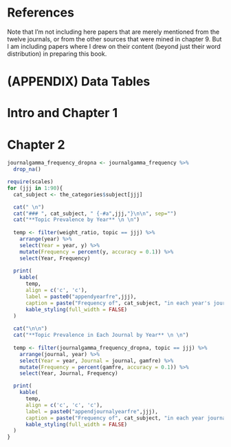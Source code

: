 # References {-}

Note that I'm not including here papers that are merely mentioned from the twelve journals, or from the other sources that were mined in chapter 9. But I am including papers where I drew on their content (beyond just their word distribution) in preparing this book.

<div id="refs"></div>

# (APPENDIX) Data Tables {-} 

# Intro and Chapter 1

# Chapter 2

```r
journalgamma_frequency_dropna <- journalgamma_frequency %>% 
  drop_na()
```

```r
require(scales)
for (jjj in 1:90){
  cat_subject <- the_categories$subject[jjj]

  cat(" \n")
  cat("### ", cat_subject, " {-#a",jjj,"}\n\n", sep="")
  cat("**Topic Prevalence by Year** \n \n")
  
  temp <- filter(weight_ratio, topic == jjj) %>% 
    arrange(year) %>% 
    select(Year = year, y) %>% 
    mutate(Frequency = percent(y, accuracy = 0.1)) %>% 
    select(Year, Frequency)
  
  print(
    kable(
      temp, 
      align = c('c', 'c'), 
      label = paste0("appendyearfre",jjj),
      caption = paste("Frequency of", cat_subject, "in each year's journals.")) %>% 
      kable_styling(full_width = FALSE)
  )
  
  cat("\n\n")
  cat("**Topic Prevalence in Each Journal by Year** \n \n")
  
  temp <- filter(journalgamma_frequency_dropna, topic == jjj) %>%
    arrange(journal, year) %>%
    select(Year = year, Journal = journal, gamfre) %>%
    mutate(Frequency = percent(gamfre, accuracy = 0.1)) %>%
    select(Year, Journal, Frequency)

  print(
    kable(
      temp,
      align = c('c', 'c', 'c'),
      label = paste0("appendjournalyearfre",jjj),
      caption = paste("Frequency of", cat_subject, "in each year journal in each year.")) %>% 
      kable_styling(full_width = FALSE)
  )
}
```